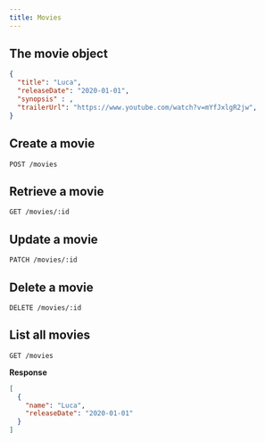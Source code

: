 ```yaml
---
title: Movies
---
```


## The movie object

```json
{
  "title": "Luca",
  "releaseDate": "2020-01-01",
  "synopsis" : ,
  "trailerUrl": "https://www.youtube.com/watch?v=mYfJxlgR2jw",
}
```

## Create a movie

```http
POST /movies
```

## Retrieve a movie

```http
GET /movies/:id
```

## Update a movie

```http
PATCH /movies/:id
```

## Delete a movie

```http
DELETE /movies/:id
```

## List all movies

```http
GET /movies
```

**Response**

```json
[
  {
    "name": "Luca",
    "releaseDate": "2020-01-01"
  }
]
```

